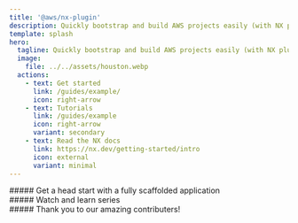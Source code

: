 ```yaml
---
title: '@aws/nx-plugin'
description: Quickly bootstrap and build AWS projects easily (with NX plugins)
template: splash
hero:
  tagline: Quickly bootstrap and build AWS projects easily (with NX plugins)
  image:
    file: ../../assets/houston.webp
  actions:
    - text: Get started
      link: /guides/example/
      icon: right-arrow
    - text: Tutorials
      link: /guides/example
      icon: right-arrow
      variant: secondary
    - text: Read the NX docs
      link: https://nx.dev/getting-started/intro
      icon: external
      variant: minimal
---
```




<div class='container three-column'>
##### Get a head start with a fully scaffolded application

<CardGrid>
  <Card title="Add components to your project">
    <Icon name="seti:image" size="100px"/>
  </Card>
  <Card title="Share code & collaborate seamlessly">
    <Icon name="seti:image" size="100px"/>
  </Card>
  <Card title="Customize your projects, your way">
    <Icon name="seti:image" size="100px"/>
  </Card>
</CardGrid>
</div>

<div class='container'>
##### Watch and learn series

<a href="/videos/course/overview">
<VideoPlayer link="https://www.youtube.com/watch?v=5u0Ds7wzUeI" />
</a>


</div>

<div class='container'>
##### Thank you to our amazing contributers!
<ContributorList githubRepo="aws/aws-pdk" />
</div>